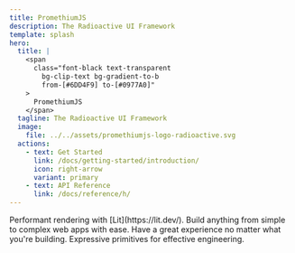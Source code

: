 ```yaml
---
title: PromethiumJS
description: The Radioactive UI Framework
template: splash
hero:
  title: |
    <span
      class="font-black text-transparent
        bg-clip-text bg-gradient-to-b
        from-[#6DD4F9] to-[#0977A0]"
    >
      PromethiumJS
    </span>
  tagline: The Radioactive UI Framework
  image:
    file: ../../assets/promethiumjs-logo-radioactive.svg
  actions:
    - text: Get Started
      link: /docs/getting-started/introduction/
      icon: right-arrow
      variant: primary
    - text: API Reference
      link: /docs/reference/h/
---
```



<CardGrid stagger>
  <Card title="Efficient" class="rounded-lg">
    Performant rendering with [Lit](https://lit.dev/).
  </Card>
  <Card title="Ergonomic">
    Build anything from simple to complex web apps with ease.
  </Card>
  <Card title="Enjoyable">
    Have a great experience no matter what you're building.
  </Card>
  <Card title="Eloquent">Expressive primitives for effective engineering.</Card>
</CardGrid>

